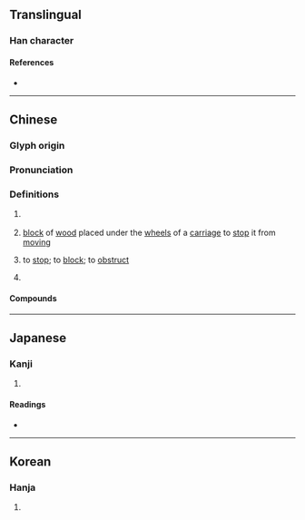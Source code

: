 {{character info}}
==Translingual==

===Han character===
{{Han char|rn=75|rad=木|as=05|sn=9|four=47911|canj=DSP|ids=⿰木尼}}

====References====
* {{Han ref|kx=0518.100|dkj=14605|dj=0906.100|hdz=21189.090|uh=67C5|ud=26565|bh=CF46|bd=53062}}

----

==Chinese==
{{zh-forms}}

===Glyph origin===
{{Han etym}}

===Pronunciation===
{{zh-pron
|m=nǐ
|c=nei5
|mc=y
|oc=y
|ma=
|cat=n,v,a
}}

===Definitions===
{{zh-hanzi}}

# {{lb|zh|obsolete}} {{n-g|a kind of tree}}
# {{lb|zh|obsolete}} [[block]] of [[wood]] placed under the [[wheel]]s of a [[carriage]] to [[stop]] it from [[moving]]
# {{lb|zh|archaic}} to [[stop]]; to [[block]]; to [[obstruct]]
# {{zh-used|柅柅|[[flourishing]]; [[lush]]}}

====Compounds====
{{zh-der|柅杜|椅柅|柅柅}}

----

==Japanese==

===Kanji===
{{ja-kanji|grade=|rs=木05}}

# {{rfdef|ja|sort=木05}}

====Readings====
* {{ja-readings|on=じ,に|kun=}}

----

==Korean==

===Hanja===
{{ko-hanja|니||이}}

# {{rfdef|ko|sort=木05}}